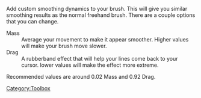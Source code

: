 {{ToolIcon|dynamic}}

Add custom smoothing dynamics to your brush. This will give you similar smoothing results as the normal freehand brush. There are a couple options that you can change.

; Mass
: Average your movement to make it appear smoother. Higher values will make your brush move slower.
; Drag
: A rubberband effect that will help your lines come back to your cursor. lower values will make the effect more extreme.

Recommended values are around 0.02 Mass and 0.92 Drag.

[[Category:Toolbox]]
